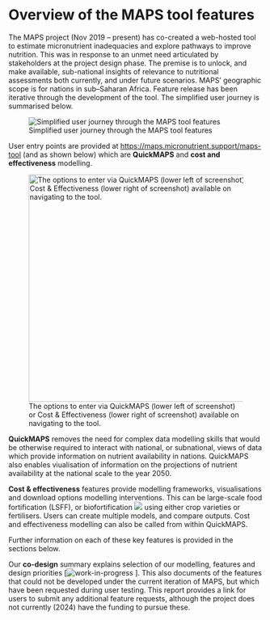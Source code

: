 # Overview of the MAPS tool features

The MAPS project (Nov 2019 -- present) has co-created a web-hosted tool to estimate micronutrient inadequacies and explore pathways to improve nutrition. This was in response to an unmet need articulated by stakeholders at the project design phase. The premise is to unlock, and make available, sub-national insights of relevance to nutritional assessments both currently, and under future scenarios. MAPS' geographic scope is for nations in sub--Saharan Africa. Feature release has been iterative through the development of the tool. The simplified user journey is summarised below.

![Simplified user journey through the MAPS tool features](images/MAPS%20user%20journey.png){fig-alt="Simplified user journey through the MAPS tool features"}

User entry points are provided at <https://maps.micronutrient.support/maps-tool> (and as shown below) which are **QuickMAPS** and **cost and effectiveness** modelling.

![The options to enter via QuickMAPS (lower left of screenshot) or Cost & Effectiveness (lower right of screenshot) available on navigating to the tool.](images/Landing_QuickMAPS_C&E.png){fig-alt="The options to enter via QuickMAPS (lower left of screenshot) or Cost & Effectiveness (lower right of screenshot) available on navigating to the tool." fig-align="center" width="450"}

**QuickMAPS** removes the need for complex data modelling skills that would be otherwise required to interact with national, or subnational, views of data which provide information on nutrient availability in nations. QuickMAPS also enables viualisation of information on the projections of nutrient availability at the national scale to the year 2050.

**Cost & effectiveness** features provide modelling frameworks, visualisations and download options modelling interventions. This can be large-scale food fortification (LSFF), or biofortification ![](images/WiP_purplespanner.svg) using either crop varieties or fertilisers. Users can create multiple models, and compare outputs. Cost and effectiveness modelling can also be called from within QuickMAPS.

Further information on each of these key features is provided in the sections below.

Our **co-design** summary explains selection of our modelling, features and design priorities \[![work-in-progress](images/WiP_purplespanner.svg) \]. This also documents of the features that could not be developed under the current iteration of MAPS, but which have been requested during user testing. This report provides a link for users to submit any additional feature requests, although the project does not currently (2024) have the funding to pursue these.
